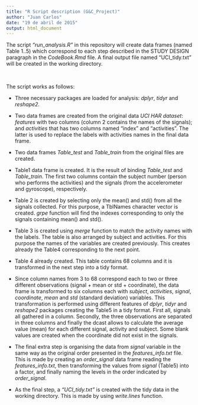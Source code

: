 ```yaml
---
title: "R Script description (G&C_Project)"
author: "Juan Carlos"
date: "19 de abril de 2015"
output: html_document
---
```


The script *"run_analysis.R"* in this repository will create data frames (named Table 1..5) which correspond to each step described in the STUDY DESIGN paragraph in the *CodeBook.Rmd* file. A final output file named "UCI_tidy.txt" will be created in the working directory.

&nbsp;  

The script works as follows:

- Three necessary packages are loaded for analysis: *dplyr*, *tidyr* and *reshape2*.

- Two data frames are created from the original data *UCI HAR dataset*: *features* with two columns (column 2 contains the names of the signals); and *activities* that has two columns named "index" and "activities". The latter is used to replace the labels with activities names in the final data frame. 

- Two data frames *Table_test* and *Table_train* from the original files are created.

- Table1 data frame is created. It is the result of binding *Table_test* and *Table_train*. The first two columns contain the subject number (person who performs the activities) and the signals (from the accelerometer and gyroscope), respectively. 

- Table 2 is created by selecting only the mean() and std() from all the signals collected. For this purpose, a TblNames character vector is created. *grpe* function will find the indexes corresponding to only the signals containing mean() and std().

- Table 3 is created using *merge* function to match the activity names with the labels. The table is also arranged by subject and activities. For this purpose the names of the variables are created previously. This creates already the Table4 corresponding to the next point.

- Table 4 already created. This table contains 68 columns and it is transformed in the next step into a tidy format.

- Since column names from 3 to 68 correspond each to two or three different observations (signal + mean or std + coordinate), the data frame is transformed to six columns each with *subject*, *activities*, *signal*, *coordinate*, *mean* and *std* (standard deviation) variables. This transformation is performed using different features of *dplyr*, *tidyr* and *reshape2* packages creating the Table5 in a tidy format. First all, signals all gathered in a column. Secondly, the three observations are separated in three columns and finally the dcast allows to calculate the average value (mean) for each different signal, activity and subject. Some blank values are created when the coordinate did not exist in the signals. 

- The final extra step is organising the data from *signal* variable in the same way as the original order presented in the *features_info.txt* file. This is made by creating an *order_signal* data frame reading the *features_info.txt*, then transforming the values from *signal* (Table5) into a factor, and finally naming the levels in the order indicated by *order_signal*.

- As the final step, a *"UCI_tidy.txt"* is created with the tidy data in the working directory. This is made by using *write.lines* function.



   

